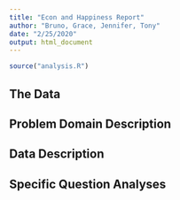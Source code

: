 ```yaml
---
title: "Econ and Happiness Report"
author: "Bruno, Grace, Jennifer, Tony"
date: "2/25/2020"
output: html_document
---
```


```r
source("analysis.R")
```

## The Data



## Problem Domain Description



## Data Description



## Specific Question Analyses


